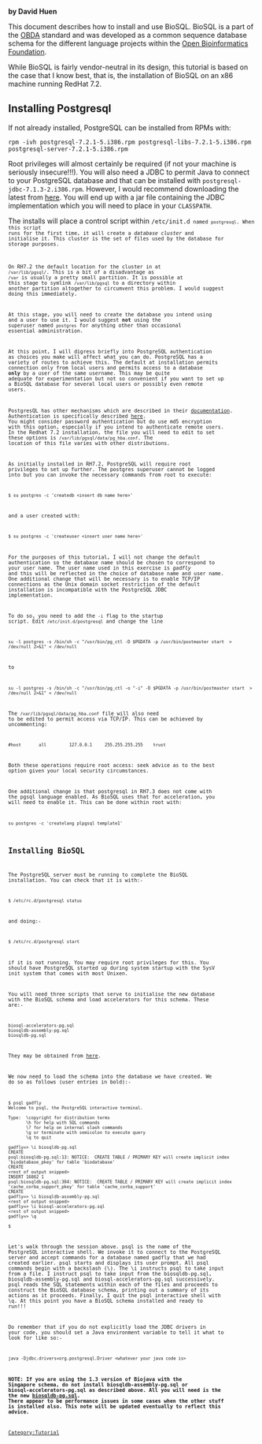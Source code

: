 '''by David Huen'''

This document describes how to install and use BioSQL. BioSQL is a part of the [http://obda.open-bio.org/ OBDA] standard and was developed as a common sequence database schema for the different language projects within the [http://www.open-bio.org/ Open Bioinformatics Foundation]. 

While BioSQL is fairly vendor-neutral in its design, this tutorial is based on the case that I know best, that is, the installation of BioSQL on an x86 machine running RedHat 7.2. 


== Installing Postgresql ==

If not already installed, PostgreSQL can be installed from RPMs with: 

<pre>rpm -ivh postgresql-7.2.1-5.i386.rpm postgresql-libs-7.2.1-5.i386.rpm postgresql-server-7.2.1-5.i386.rpm</pre>

Root privileges will almost certainly be required (if not your machine is seriously insecure!!!). You will also need a JDBC to permit Java to connect to your PostgreSQL database and that can be installed with <code>postgresql-jdbc-7.1.3-2.i386.rpm</code>. However, I would recommend downloading the latest from [http://jdbc.postgresql.org/download.html here]. You will end up with a jar file containing the JDBC implementation which you will need to place in your <code>CLASSPATH</code>. 

The installs will place a control script within <code>/etc/init.d<code> named <code>postgresql</code>. When this script runs for the first time, it will create a ''database cluster'' and initialise it. This cluster is the set of files used by the database for storage purposes. 

On RH7.2 the default location for the cluster in at <code>/var/lib/pgsql/</code>. This is a bit of a disadvantage as <code>/var</code> is usually a pretty small partition. It is possible at this stage to symlink <code>/var/lib/pgsql</code> to a directory within another partition altogether to circumvent this problem. I would suggest doing this immediately. 

At this stage, you will need to create the database you intend using and a user to use it. I would suggest '''not''' using the superuser named <code>postgres</code> for anything other than occasional essential administration. 

At this point, I will digress briefly into PostgreSQL authentication as choices you make will affect what you can do. PostgreSQL has a variety of routes to achieve this. The default at installation permits connection only from local users and permits access to a database '''only''' by a user of the same username. This may be quite adequate for experimentation but not so convenient if you want to set up a BioSQL database for several local users or possibly even remote users. 

PostgresQL has other mechanisms which are described in their [http://www.postgresql.org/idocs/index.php documentation]. Authentication is specifically described [http://www.postgresql.org/idocs/index.php?client-authentication.html here]. You might consider password authentication but do use md5 encryption with this option, especially if you intend to authenticate remote users. In the Redhat 7.2 installation, the file you will need to edit to set these options is <code>/var/lib/pgsql/data/pg_hba.conf</code>. The location of this file varies with other distributions. 

As initially installed in RH7.2, PostgreSQL will require root privileges to set up further. The postgres superuser cannot be logged into but you can invoke the necessary commands from root to execute:

<pre>$ su postgres -c 'createdb <insert db name here>'</pre>

and a user created with:

<pre>$ su postgres -c 'createuser <insert user name here>'</pre>

For the purposes of this tutorial, I will not change the default authentication so the database name should be chosen to correspond to your user name. The user name used in this exercise is ''gadfly'' and this will be reflected in the choice of database name and user name. One additional change that will be necessary is to enable TCP/IP connections as the Unix domain socket restriction of the default installation is incompatible with the PostgreSQL JDBC implementation. 

To do so, you need to add the <code>-i</code> flag to the startup script. Edit <code>/etc/init.d/postgresql</code> and change the line

<pre>su -l postgres -s /bin/sh -c "/usr/bin/pg_ctl -D $PGDATA -p /usr/bin/postmaster start  > /dev/null 2>&1" < /dev/null</pre>

to

<pre>su -l postgres -s /bin/sh -c "/usr/bin/pg_ctl -o "-i" -D $PGDATA -p /usr/bin/postmaster start  > /dev/null 2>&1" < /dev/null</pre>

The <code>/var/lib/pgsql/data/pg_hba.conf</code> file will also need to be edited to permit access via TCP/IP. This can be achieved by uncommenting: 

<pre>#host       all         127.0.0.1     255.255.255.255    trust</pre>

Both these operations require root access: seek advice as to the best option given your local security circumstances. 

One additional change is that postgresql in RH7.3 does not come with the pgsql language enabled. As BioSQL uses that for acceleration, you will need to enable it. This can be done within root with: 

<pre>su postgres -c 'createlang plpgsql template1'</pre>

== Installing BioSQL ==

The PostgreSQL server must be running to complete the BioSQL installation. You can check that it is with:- 

<pre>$ /etc/rc.d/postgresql status</pre>

and doing:- 

<pre>$ /etc/rc.d/postgresql start</pre>

if it is not running. You may require root privileges for this. You should have PostgreSQL started up during system startup with the SysV init system that comes with most Unixen. 

You will need three scripts that serve to initialise the new database with the BioSQL schema and load accelerators for this schema. These are:- 

<pre>biosql-accelerators-pg.sql
biosqldb-assembly-pg.sql
biosqldb-pg.sql</pre>

They may be obtained from [http://www.biojava.org/download/biosql/ here]. 

We now need to load the schema into the database we have created. We do so as follows (user entries in bold):- 

<pre>$ psql gadfly
Welcome to psql, the PostgreSQL interactive terminal.

Type:  \copyright for distribution terms
       \h for help with SQL commands
       \? for help on internal slash commands
       \g or terminate with semicolon to execute query
       \q to quit

gadfly=> \i biosqldb-pg.sql
CREATE
psql:biosqldb-pg.sql:13: NOTICE:  CREATE TABLE / PRIMARY KEY will create implicit index 'biodatabase_pkey' for table 'biodatabase'
CREATE
<rest of output snipped>
INSERT 16862 1
psql:biosqldb-pg.sql:304: NOTICE:  CREATE TABLE / PRIMARY KEY will create implicit index 'cache_corba_support_pkey' for table 'cache_corba_support'
CREATE
gadfly=> \i biosqldb-assembly-pg.sql
<rest of output snipped>
gadfly=> \i biosql-accelerators-pg.sql
<rest of output snipped>
gadfly=> \q

$</pre>

Let's walk through the session above. psql is the name of the PostgreSQL interactive shell. We invoke it to connect to the PostgreSQL server and accept commands for a database named gadfly that we had created earlier. psql starts and displays its user prompt. All psql commands begin with a backslash (\). The \i instructs psql to take input from a file. I instruct psql to take input from the biosqldb-pg.sql, biosqldb-assembly-pg.sql and biosql-accelerators-pg.sql successively. psql reads the SQL statements within each of the files and proceeds to construct the BioSQL database schema, printing out a summary of its actions as it proceeds. Finally, I quit the psql interactive shell with \q. At this point you have a BioSQL schema installed and ready to run!!! 

Do remember that if you do not explicitly load the JDBC drivers in your code, you should set a Java environment variable to tell it what to look for like so:- 

<pre>java -Djdbc.drivers=org.postgresql.Driver <whatever your java code is></pre>

'''NOTE: If you are using the 1.3 version of Biojava with the Singapore schema, do not install biosqldb-assembly-pg.sql or biosql-accelerators-pg.sql as described above. All you will need is the the new [http://cvs.open-bio.org/cgi-bin/viewcvs/viewcvs.cgi/biosql-schema/sql/?cvsroot=biosql biosqldb-pg.sql]. There appear to be performance issues in some cases when the other stuff is installed also. This note will be updated eventually to reflect this advice.'''

{{Tutorial:Footer}}
[[Category:Tutorial]]